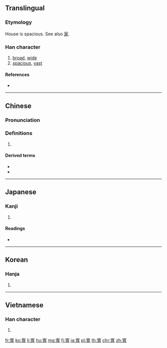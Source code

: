 {{also|宽|寛}}
==Translingual==

===Etymology===
{{Han compound|宀|萈|c1=s|c2=p|t1=house|t2=goat|ls=psc}}

House is spacious. See also [[家]].

===Han character===
{{Han char|rn=40|rad=宀|as=12|sn=15|four=30216|canj=JTBI|ids=⿱宀萈}}

# [[broad]], [[wide]]
# [[spacious]], [[vast]]

====References====
* {{Han ref|kx=0292.060|dkj=07322|dj=0578.050|hdz=20947.010|uh=5BEC|ud=23532|bh=BC65|bd=48229}}

----

==Chinese==
{{zh-forms|s=宽}}

===Pronunciation===
{{zh-pron
|m=kuān
|c=fun1
|h=pfs=khôn
|md=
|mn=khoan/khoaⁿ
|w=
|mc=y
|oc=y
|cat=
}}

===Definitions===
{{zh-hanzi}}

# {{rfdef|lang=zh}}

====Derived terms====
* {{zh-l|寬頻}}
* {{zh-l|寬帶}}

----

==Japanese==

===Kanji===
{{ja-kanji|grade=|rs=宀12}}

# {{defn|lang=ja|sort=宀12}}

====Readings====
* {{ja-readings|on=[[かん]] (kan)|kun=[[ひろい]] (hiroi), [[ゆるやか]] (yuruyaka), [[くつろぐ]] (kutsurogu)}}

----

==Korean==

===Hanja===
{{ko-hanja|hangeul=관|rv=gwan|mr=kwan}}

# {{defn|lang=ko|sort=宀12}}

----

==Vietnamese==

===Han character===
{{vi-hantu|[[khoan]], [[khoăn]]|rs=宀12}}

# {{defn|lang=vi|sort=宀12}}

[[fr:寬]]
[[ko:寬]]
[[li:寬]]
[[hu:寬]]
[[mg:寬]]
[[fj:寬]]
[[ja:寬]]
[[pl:寬]]
[[th:寬]]
[[chr:寬]]
[[zh:寬]]